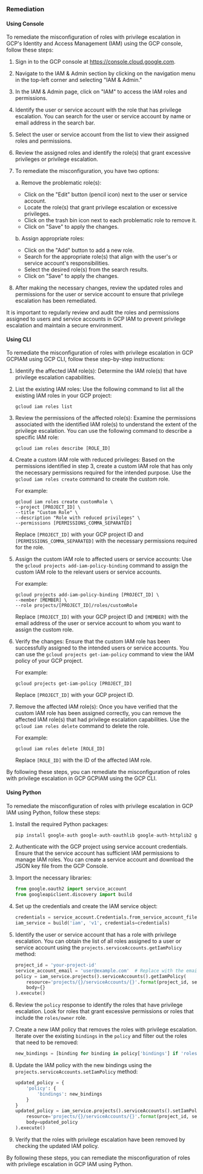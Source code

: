 ### Remediation

#### Using Console

To remediate the misconfiguration of roles with privilege escalation in GCP's Identity and Access Management (IAM) using the GCP console, follow these steps:

1. Sign in to the GCP console at https://console.cloud.google.com.

2. Navigate to the IAM & Admin section by clicking on the navigation menu in the top-left corner and selecting "IAM & Admin."

3. In the IAM & Admin page, click on "IAM" to access the IAM roles and permissions.

4. Identify the user or service account with the role that has privilege escalation. You can search for the user or service account by name or email address in the search bar.

5. Select the user or service account from the list to view their assigned roles and permissions.

6. Review the assigned roles and identify the role(s) that grant excessive privileges or privilege escalation.

7. To remediate the misconfiguration, you have two options:

   a. Remove the problematic role(s):
      - Click on the "Edit" button (pencil icon) next to the user or service account.
      - Locate the role(s) that grant privilege escalation or excessive privileges.
      - Click on the trash bin icon next to each problematic role to remove it.
      - Click on "Save" to apply the changes.

   b. Assign appropriate roles:
      - Click on the "Add" button to add a new role.
      - Search for the appropriate role(s) that align with the user's or service account's responsibilities.
      - Select the desired role(s) from the search results.
      - Click on "Save" to apply the changes.

8. After making the necessary changes, review the updated roles and permissions for the user or service account to ensure that privilege escalation has been remediated.

It is important to regularly review and audit the roles and permissions assigned to users and service accounts in GCP IAM to prevent privilege escalation and maintain a secure environment.

#### Using CLI

To remediate the misconfiguration of roles with privilege escalation in GCP GCPIAM using GCP CLI, follow these step-by-step instructions:

1. Identify the affected IAM role(s): Determine the IAM role(s) that have privilege escalation capabilities.

2. List the existing IAM roles: Use the following command to list all the existing IAM roles in your GCP project:
   ```
   gcloud iam roles list
   ```

3. Review the permissions of the affected role(s): Examine the permissions associated with the identified IAM role(s) to understand the extent of the privilege escalation. You can use the following command to describe a specific IAM role:
   ```
   gcloud iam roles describe [ROLE_ID]
   ```

4. Create a custom IAM role with reduced privileges: Based on the permissions identified in step 3, create a custom IAM role that has only the necessary permissions required for the intended purpose. Use the `gcloud iam roles create` command to create the custom role.

   For example:
   ```
   gcloud iam roles create customRole \
   --project [PROJECT_ID] \
   --title "Custom Role" \
   --description "Role with reduced privileges" \
   --permissions [PERMISSIONS_COMMA_SEPARATED]
   ```

   Replace `[PROJECT_ID]` with your GCP project ID and `[PERMISSIONS_COMMA_SEPARATED]` with the necessary permissions required for the role.

5. Assign the custom IAM role to affected users or service accounts: Use the `gcloud projects add-iam-policy-binding` command to assign the custom IAM role to the relevant users or service accounts.

   For example:
   ```
   gcloud projects add-iam-policy-binding [PROJECT_ID] \
   --member [MEMBER] \
   --role projects/[PROJECT_ID]/roles/customRole
   ```

   Replace `[PROJECT_ID]` with your GCP project ID and `[MEMBER]` with the email address of the user or service account to whom you want to assign the custom role.

6. Verify the changes: Ensure that the custom IAM role has been successfully assigned to the intended users or service accounts. You can use the `gcloud projects get-iam-policy` command to view the IAM policy of your GCP project.

   For example:
   ```
   gcloud projects get-iam-policy [PROJECT_ID]
   ```

   Replace `[PROJECT_ID]` with your GCP project ID.

7. Remove the affected IAM role(s): Once you have verified that the custom IAM role has been assigned correctly, you can remove the affected IAM role(s) that had privilege escalation capabilities. Use the `gcloud iam roles delete` command to delete the role.

   For example:
   ```
   gcloud iam roles delete [ROLE_ID]
   ```

   Replace `[ROLE_ID]` with the ID of the affected IAM role.

By following these steps, you can remediate the misconfiguration of roles with privilege escalation in GCP GCPIAM using the GCP CLI.

#### Using Python

To remediate the misconfiguration of roles with privilege escalation in GCP IAM using Python, follow these steps:

1. Install the required Python packages:
   ```python
   pip install google-auth google-auth-oauthlib google-auth-httplib2 google-api-python-client
   ```

2. Authenticate with the GCP project using service account credentials. Ensure that the service account has sufficient IAM permissions to manage IAM roles. You can create a service account and download the JSON key file from the GCP Console.

3. Import the necessary libraries:
   ```python
   from google.oauth2 import service_account
   from googleapiclient.discovery import build
   ```

4. Set up the credentials and create the IAM service object:
   ```python
   credentials = service_account.Credentials.from_service_account_file('path/to/service_account_key.json')
   iam_service = build('iam', 'v1', credentials=credentials)
   ```

5. Identify the user or service account that has a role with privilege escalation. You can obtain the list of all roles assigned to a user or service account using the `projects.serviceAccounts.getIamPolicy` method:
   ```python
   project_id = 'your-project-id'
   service_account_email = 'user@example.com'  # Replace with the email of the user or service account
   policy = iam_service.projects().serviceAccounts().getIamPolicy(
       resource='projects/{}/serviceAccounts/{}'.format(project_id, service_account_email),
       body={}
   ).execute()
   ```

6. Review the `policy` response to identify the roles that have privilege escalation. Look for roles that grant excessive permissions or roles that include the `roles/owner` role.

7. Create a new IAM policy that removes the roles with privilege escalation. Iterate over the existing `bindings` in the `policy` and filter out the roles that need to be removed:
   ```python
   new_bindings = [binding for binding in policy['bindings'] if 'roles/owner' not in binding['role']]
   ```

8. Update the IAM policy with the new bindings using the `projects.serviceAccounts.setIamPolicy` method:
   ```python
   updated_policy = {
       'policy': {
           'bindings': new_bindings
       }
   }
   updated_policy = iam_service.projects().serviceAccounts().setIamPolicy(
       resource='projects/{}/serviceAccounts/{}'.format(project_id, service_account_email),
       body=updated_policy
   ).execute()
   ```

9. Verify that the roles with privilege escalation have been removed by checking the updated IAM policy.

By following these steps, you can remediate the misconfiguration of roles with privilege escalation in GCP IAM using Python.

